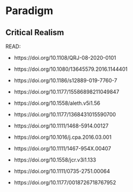 # Paradigm

## Critical Realism


::: {.callout-important collapse="true"}

READ:

- https://doi.org/10.1108/QRJ-08-2020-0101

- https://doi.org/10.1080/13645579.2016.1144401

- https://doi.org/10.1186/s12889-019-7760-7

- https://doi.org/10.1177/15586898211049847

- https://doi.org/10.1558/aleth.v5i1.56

- https://doi.org/10.1177/1368431015590700

- https://doi.org/10.1111/1468-5914.00127

- https://doi.org/10.1016/j.cpa.2016.03.001

- https://doi.org/10.1111/1467-954X.00407

- https://doi.org/10.1558/jcr.v3i1.133

- https://doi.org/10.1111/0735-2751.00064

- https://doi.org/10.1177/0018726718767952

:::